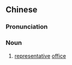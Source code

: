 {{also|代表处}}
==Chinese==
{{zh-forms|s=代表处|type=21}}

===Pronunciation===
{{zh-pron
|m=dàibiǎochù
|cat=n
}}

===Noun===
{{zh-noun}}

# [[representative]] [[office]]